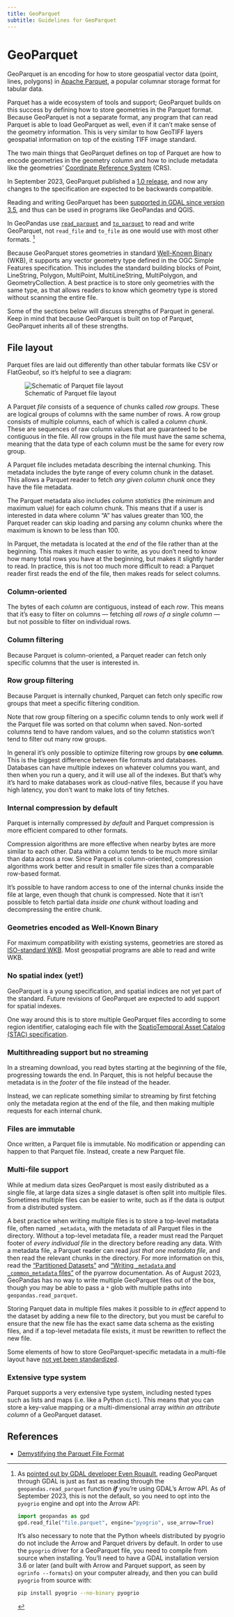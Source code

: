 ```yaml
---
title: GeoParquet
subtitle: Guidelines for GeoParquet
---
```


# GeoParquet

GeoParquet is an encoding for how to store geospatial vector data (point, lines, polygons) in [Apache Parquet](https://parquet.apache.org/), a popular columnar storage format for tabular data.

Parquet has a wide ecosystem of tools and support; GeoParquet builds on this success by defining how to store geometries in the Parquet format. Because GeoParquet is not a separate format, any program that can read Parquet is able to load GeoParquet as well, even if it can't make sense of the geometry information. This is very similar to how GeoTIFF layers geospatial information on top of the existing TIFF image standard.

The two main things that GeoParquet defines on top of Parquet are how to encode geometries in the geometry column and how to include metadata like the geometries' [Coordinate Reference System](https://en.wikipedia.org/wiki/Spatial_reference_system) (CRS).

In September 2023, GeoParquet published a [1.0 release](https://geoparquet.org/releases/v1.0.0/), and now any changes to the specification are expected to be backwards compatible.

Reading and writing GeoParquet has been [supported in GDAL since version 3.5](https://gdal.org/drivers/vector/parquet.html), and thus can be used in programs like GeoPandas and QGIS.

::: {.callout-warning}

In GeoPandas use [`read_parquet`](https://geopandas.org/en/stable/docs/reference/api/geopandas.read_parquet.html) and [`to_parquet`](https://geopandas.org/en/stable/docs/reference/api/geopandas.GeoDataFrame.to_parquet.html) to read and write GeoParquet, not `read_file` and `to_file` as one would use with most other formats. [^parquet-via-gdal]

:::



Because GeoParquet stores geometries in standard [Well-Known Binary](https://en.wikipedia.org/wiki/Well-known_text_representation_of_geometry#Well-known_binary) (WKB), it supports any vector geometry type defined in the OGC Simple Features specification. This includes the standard building blocks of Point, LineString, Polygon, MultiPoint, MultiLineString, MultiPolygon, and GeometryCollection. A best practice is to store only geometries with the same type, as that allows readers to know which geometry type is stored without scanning the entire file.

Some of the sections below will discuss strengths of Parquet in general. Keep in mind that because GeoParquet is built on top of Parquet, GeoParquet inherits all of these strengths.

## File layout

Parquet files are laid out differently than other tabular formats like CSV or FlatGeobuf, so it's helpful to see a diagram:

![Schematic of Parquet file layout](../images/geoparquet_layout.png)

A Parquet _file_ consists of a sequence of chunks called _row groups_. These are logical groups of columns with the same number of rows. A row group consists of multiple columns, each of which is called a _column chunk_. These are sequences of raw column values that are guaranteed to be contiguous in the file. All row groups in the file must have the same schema, meaning that the data type of each column must be the same for every row group.

A Parquet file includes metadata describing the internal chunking. This metadata includes the byte range of every column chunk in the dataset. This allows a Parquet reader to fetch _any given column chunk_ once they have the file metadata.

The Parquet metadata also includes _column statistics_ (the minimum and maximum value) for each column chunk. This means that if a user is interested in data where column "A" has values greater than 100, the Parquet reader can skip loading and parsing any column chunks where the maximum is known to be less than 100.

In Parquet, the metadata is located at the _end_ of the file rather than at the beginning. This makes it much easier to write, as you don't need to know how many total rows you have at the beginning, but makes it slightly harder to read. In practice, this is not too much more difficult to read: a Parquet reader first reads the end of the file, then makes reads for select columns.

### Column-oriented

The bytes of each _column_ are contiguous, instead of each _row_. This means that it's easy to filter on columns — fetching _all rows of a single column_ — but not possible to filter on individual rows.

### Column filtering

Because Parquet is column-oriented, a Parquet reader can fetch only specific columns that the user is interested in.

### Row group filtering

Because Parquet is internally chunked, Parquet can fetch only specific row groups that meet a specific filtering condition.

Note that row group filtering on a specific column tends to only work well if the Parquet file was sorted on that column when saved. Non-sorted columns tend to have random values, and so the column statistics won't tend to filter out many row groups.

::: {.callout-note}

In general it's only possible to optimize filtering row groups by **one column**. This is the biggest difference between file formats and databases. Databases can have multiple indexes on whatever columns you want, and then when you run a query, and it will use all of the indexes. But that's why it's hard to make databases work as cloud-native files, because if you have high latency, you don't want to make lots of tiny fetches.

:::

### Internal compression by default

Parquet is internally compressed _by default_ and Parquet compression is more efficient compared to other formats.

Compression algorithms are more effective when nearby bytes are more similar to each other. Data within a column tends to be much more similar than data across a row. Since Parquet is column-oriented, compression algorithms work better and result in smaller file sizes than a comparable row-based format.

It's possible to have random access to one of the internal chunks inside the file at large, even though that chunk is compressed. Note that it isn't possible to fetch partial data _inside one chunk_ without loading and decompressing the entire chunk.

### Geometries encoded as Well-Known Binary

For maximum compatibility with existing systems, geometries are stored as [ISO-standard WKB](https://github.com/opengeospatial/geoparquet/blob/main/format-specs/geoparquet.md#encoding). Most geospatial programs are able to read and write WKB.

### No spatial index (yet!)

GeoParquet is a young specification, and spatial indices are not yet part of the standard. Future revisions of GeoParquet are expected to add support for spatial indexes.

One way around this is to store multiple GeoParquet files according to some region identifier, cataloging each file with the [SpatioTemporal Asset Catalog (STAC) specification](https://stacspec.org).

### Multithreading support but no streaming

In a streaming download, you read bytes starting at the beginning of the file, progressing towards the end. In Parquet, this is not helpful because the metadata is in the _footer_ of the file instead of the header.

Instead, we can replicate something similar to streaming by first fetching only the metadata region at the end of the file, and then making multiple requests for each internal chunk.

### Files are immutable

Once written, a Parquet file is immutable. No modification or appending can happen to that Parquet file. Instead, create a new Parquet file.

### Multi-file support

While at medium data sizes GeoParquet is most easily distributed as a single file, at large data sizes a single dataset is often split into multiple files. Sometimes multiple files can be easier to write, such as if the data is output from a distributed system.

A best practice when writing multiple files is to store a top-level metadata file, often named `_metadata`, with the metadata of all Parquet files in the directory. Without a top-level metadata file, a reader must read the Parquet footer of _every individual file_ in the directory before reading any data. With a metadata file, a Parquet reader can read _just that one metadata file_, and then read the relevant chunks in the directory. For more information on this, read the ["Partitioned Datasets"](https://arrow.apache.org/docs/python/parquet.html#partitioned-datasets-multiple-files) and ["Writing `_metadata` and `_common_metadata` files"](https://arrow.apache.org/docs/python/parquet.html#writing-metadata-and-common-metadata-files) of the pyarrow documentation. As of August 2023, GeoPandas has no way to write multiple GeoParquet files out of the box, though you may be able to pass a `*` glob with multiple paths into `geopandas.read_parquet`.

Storing Parquet data in multiple files makes it possible to _in effect_ append to the dataset by adding a new file to the directory, but you must be careful to ensure that the new file has the exact same data schema as the existing files, and if a top-level metadata file exists, it must be rewritten to reflect the new file.

Some elements of how to store GeoParquet-specific metadata in a multi-file layout have [not yet been standardized](https://github.com/opengeospatial/geoparquet/issues/79).

### Extensive type system

Parquet supports a very extensive type system, including nested types such as lists and maps (i.e. like a Python `dict`). This means that you can store a key-value mapping or a multi-dimensional array _within an attribute column_ of a GeoParquet dataset.

## References

- [Demystifying the Parquet File Format](https://towardsdatascience.com/demystifying-the-parquet-file-format-13adb0206705)

<!-- Footnotes: -->

[^parquet-via-gdal]: As [pointed out by GDAL developer Even Rouault](https://github.com/rocker-org/rocker-versioned2/pull/692#issuecomment-1703201670), reading GeoParquet through GDAL is just as fast as reading through the `geopandas.read_parquet` function **_if_** you're using GDAL's Arrow API. As of September 2023, this is not the default, so you need to opt into the `pyogrio` engine and opt into the Arrow API:

    ```py
    import geopandas as gpd
    gpd.read_file("file.parquet", engine="pyogrio", use_arrow=True)
    ```

    It's also necessary to note that the Python wheels distributed by pyogrio do
    not include the Arrow and Parquet drivers by default. In order to use the
    `pyogrio` driver for a GeoParquet file, you need to compile from source when
    installing. You'll need to have a GDAL installation version 3.6 or later
    (and built with Arrow and Parquet support, as seen by `ogrinfo --formats`)
    on your computer already, and then you can build `pyogrio` from source with:

    ```bash
    pip install pyogrio --no-binary pyogrio
    ```
